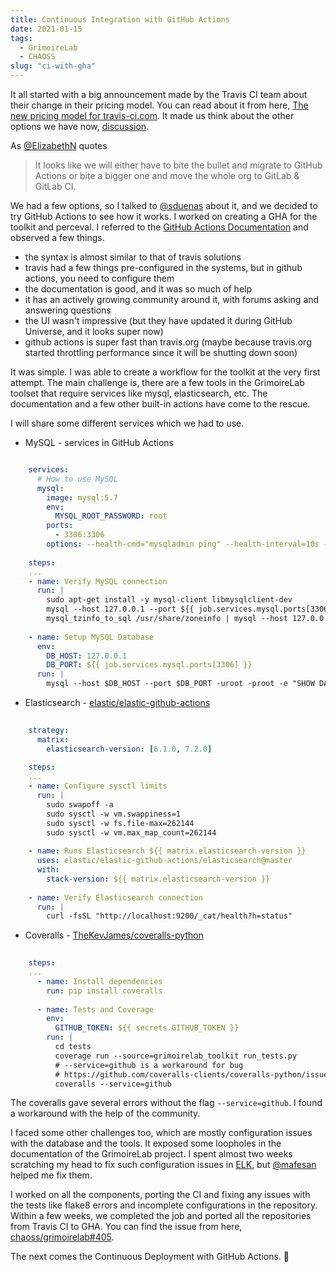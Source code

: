 ```yaml
---
title: Continuous Integration with GitHub Actions
date: 2021-01-15
tags: 
  - GrimoireLab
  - CHAOSS
slug: "ci-with-gha"
---
```


It all started with a big announcement made by the Travis CI team about their change in their pricing model. You can read about it from here, [The new pricing model for travis-ci.com](https://blog.travis-ci.com/2020-11-02-travis-ci-new-billing). It made us think about the other options we have now, [discussion](https://github.com/chaoss/grimoirelab/issues/400).

As [@ElizabethN](https://github.com/ElizabethN) quotes
> It looks like we will either have to bite the bullet and migrate to GitHub Actions or bite a bigger one and move the whole org to GitLab & GitLab CI.

We had a few options, so I talked to [@sduenas](https://github.com/sduenas) about it, and we decided to try GitHub Actions to see how it works. I worked on creating a GHA for the toolkit and perceval. I referred to the [GitHub Actions Documentation](https://docs.github.com/en/actions) and observed a few things.
- the syntax is almost similar to that of travis solutions
- travis had a few things pre-configured in the systems, but in github actions, you need to configure them
- the documentation is  good, and it was so much of help
- it has an actively growing community around it, with forums asking and answering questions
- the UI wasn't impressive (but they have updated it during GitHub Universe, and it looks super now)
- github actions is super fast than travis.org (maybe because travis.org started throttling performance since it will be shutting down soon)

It was simple. I was able to create a workflow for the toolkit at the very first attempt. The main challenge is, there are a few tools in the GrimoireLab toolset that require services like mysql, elasticsearch, etc. The documentation and a few other built-in actions have come to the rescue.

I will share some different services which we had to use.

- MySQL - services in GitHub Actions
```yaml

    services:
      # How to use MySQL
      mysql:
        image: mysql:5.7
        env:
          MYSQL_ROOT_PASSWORD: root
        ports:
          - 3306:3306
        options: --health-cmd="mysqladmin ping" --health-interval=10s --health-timeout=5s --health-retries=3
    
    steps:
  	...
    - name: Verify MySQL connection
      run: |
        sudo apt-get install -y mysql-client libmysqlclient-dev
        mysql --host 127.0.0.1 --port ${{ job.services.mysql.ports[3306] }} -uroot -proot -e "SHOW GRANTS FOR 'root'@'localhost'"
        mysql_tzinfo_to_sql /usr/share/zoneinfo | mysql --host 127.0.0.1 --port ${{ job.services.mysql.ports[3306] }} -uroot -proot mysql
    
    - name: Setup MySQL Database
      env:
        DB_HOST: 127.0.0.1
        DB_PORT: ${{ job.services.mysql.ports[3306] }}
      run: |
        mysql --host $DB_HOST --port $DB_PORT -uroot -proot -e "SHOW DATABASES"
```

- Elasticsearch - [elastic/elastic-github-actions](https://github.com/elastic/elastic-github-actions)
```yaml
    
    strategy:
      matrix:
        elasticsearch-version: [6.1.0, 7.2.0]
    
    steps:
 	...
    - name: Configure sysctl limits
      run: |
        sudo swapoff -a
        sudo sysctl -w vm.swappiness=1
        sudo sysctl -w fs.file-max=262144
        sudo sysctl -w vm.max_map_count=262144
      
    - name: Runs Elasticsearch ${{ matrix.elasticsearch-version }}
      uses: elastic/elastic-github-actions/elasticsearch@master
      with:
        stack-version: ${{ matrix.elasticsearch-version }}
      
    - name: Verify Elasticsearch connection
      run: |
        curl -fsSL "http://localhost:9200/_cat/health?h=status"
```

- Coveralls - [TheKevJames/coveralls-python](https://github.com/TheKevJames/coveralls-python)
```yaml
    
    steps:
  	...
      - name: Install dependencies
        run: pip install coveralls
      
      - name: Tests and Coverage
        env:
          GITHUB_TOKEN: ${{ secrets.GITHUB_TOKEN }}
        run: |
          cd tests
          coverage run --source=grimoirelab_toolkit run_tests.py
          # --service=github is a workaround for bug
          # https://github.com/coveralls-clients/coveralls-python/issues/251
          coveralls --service=github
```

The coveralls gave several errors without the flag `--service=github`. I found a workaround with the help of the community.

I faced some other challenges too, which are mostly configuration issues with the database and the tools. It exposed some loopholes in the documentation of the GrimoireLab project. I spent almost two weeks scratching my head to fix such configuration issues in [ELK](https://github.com/chaoss/grimoirelab-elk), but [@mafesan](https://github.com/mafesan) helped me fix them.

I worked on all the components, porting the CI and fixing any issues with the tests like flake8 errors and incomplete configurations in the repository. Within a few weeks, we completed the job and ported all the repositories from Travis CI to GHA. You can find the issue from here, [chaoss/grimoirelab#405](https://github.com/chaoss/grimoirelab/issues/405).

The next comes the Continuous Deployment with GitHub Actions. 👋